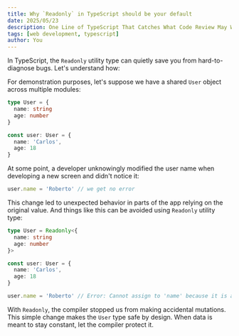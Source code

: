 ```yaml
---
title: Why `Readonly` in TypeScript should be your default
date: 2025/05/23
description: One Line of TypeScript That Catches What Code Review May Won't
tags: [web development, typescript]
author: You
---
```


In TypeScript, the `Readonly` utility type can quietly save you from hard-to-diagnose bugs. Let's understand how:

For demonstration purposes, let's suppose we have a shared `User` object across multiple modules:

```ts
type User = {
  name: string
  age: number
}

const user: User = {
  name: 'Carlos',
  age: 18
}
```

At some point, a developer unknowingly modified the user name when developing a new screen and didn't notice it:

```ts
user.name = 'Roberto' // we get no error
```

This change led to unexpected behavior in parts of the app relying on the original value. And things like this can be avoided using `Readonly` utility type:

```ts
type User = Readonly<{
  name: string
  age: number
}>

const user: User = {
  name: 'Carlos',
  age: 18
}

user.name = 'Roberto' // Error: Cannot assign to 'name' because it is a read-only property.
```

With `Readonly`, the compiler stopped us from making accidental mutations. This simple change makes the `User` type safe by design. When data is meant to stay constant, let the compiler protect it.
